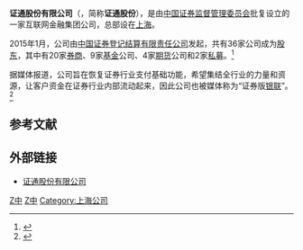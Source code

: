 {{Infobox Company 
| company_name     = 证通股份有限公司
| company_name_en  = E-Capital Transfer Co., Ltd
| company_logo     = 
| company_type     = [[股份有限公司|股份有限公司]]
| traded_as        = 
| foundation       = 2015年1月8日
| location         = {{PRC}}[[上海市|上海市]][[浦东新区|浦东新区]]锦康路308号陆家嘴世纪金融广场6号楼
| key_people       = [[董事长|董事长]]：[[张思宁|张思宁]]<br />[[总裁|总裁]]：[[王关荣|王关荣]]
| industry         = [[金融服务业|金融服务业]]
| products         = 
| revenue          = 
| operating_income = 
| net_income       = 
| num_employees    = 
| parent           = 
| divisions        = 
| subsid           = 
| homepage         = http://www.ect888.com/index.jhtml
| footnotes        = 
}}

'''证通股份有限公司'''（{{lang-en|E-Capital Transfer Co., Ltd}}，简称'''证通股份'''），是由[[中国证券监督管理委员会|中国证券监督管理委员会]]批复设立的一家互联网金融集团公司，总部设在[[上海|上海]]。

2015年1月，公司由[[中国证券登记结算有限责任公司|中国证券登记结算有限责任公司]]发起，共有36家公司成为[[股东|股东]]，其中有20家[[券商|券商]]、9家[[基金|基金]]公司、4家[[期货|期货]]公司和2家[[私人股权投资|私募]]。<ref>{{cite news|author1=金盖|title=证券版银联落户自贸区：万建华领衔，管理层悉数出自央行|url=http://www.thepaper.cn/newsDetail_forward_1295359|accessdate=2015-05-27|publisher=澎湃新闻|date=2015-01-18|archive-date=2015-05-27|archive-url=https://web.archive.org/web/20150527060142/http://www.thepaper.cn/newsDetail_forward_1295359|dead-url=no}}</ref>

据媒体报道，公司旨在恢复证券行业支付基础功能，希望集结全行业的力量和资源，让客户资金在证券行业内部流动起来，因此公司也被媒体称为“证券版[[中国银联|银联]]”。<ref>{{cite news|author1=彭洁云|title=券业重磅出击 “证券版银联”即将面世|url=http://www.yicai.com/news/2014/05/3810596.html|accessdate=2015-05-27|publisher=第一财经日报|date=2014-05-14|archive-url=https://web.archive.org/web/20150527071940/http://www.yicai.com/news/2014/05/3810596.html|archive-date=2015-05-27|dead-url=yes}}</ref>

== 参考文献 ==
{{reflist}}

== 外部链接 ==
* [http://www.ect888.com/index.jhtml 证通股份有限公司]{{Wayback|url=http://www.ect888.com/index.jhtml |date=20171121222937 }}

[[Category:中国金融公司|Z中]]
[[Category:2015年成立的公司|Z中]]
[[Category:上海公司|Category:上海公司]]